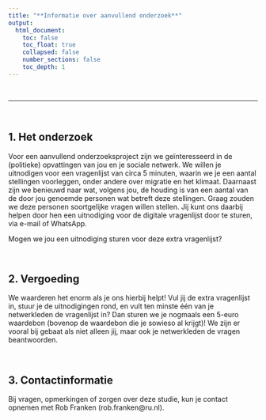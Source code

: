 ```yaml
---
title: "**Informatie over aanvullend onderzoek**"
output: 
  html_document:
    toc: false
    toc_float: true
    collapsed: false
    number_sections: false
    toc_depth: 1
---
```

<br>  
  
----

<br>

## 1. Het onderzoek

Voor een aanvullend onderzoeksproject zijn we geïnteresseerd in de (politieke) opvattingen van jou en je sociale netwerk. We willen je uitnodigen voor een vragenlijst van circa 5 minuten, waarin we je een aantal stellingen  voorleggen, onder andere over migratie en het klimaat. Daarnaast zijn we benieuwd naar wat, volgens jou, de houding is van een aantal van de door jou genoemde personen wat betreft deze stellingen. Graag zouden we deze personen soortgelijke vragen willen stellen. Jij kunt ons daarbij helpen door hen een uitnodiging voor de digitale vragenlijst door te sturen, via e-mail of WhatsApp. 

Mogen we jou een uitnodiging sturen voor deze extra vragenlijst?

<br>

## 2. Vergoeding 

We waarderen het enorm als je ons hierbij helpt! Vul jij de extra vragenlijst in, stuur je de uitnodigingen rond, en vult ten minste één van je netwerkleden de vragenlijst in? Dan sturen we je nogmaals een 5-euro waardebon (bovenop de waardebon die je sowieso al krijgt)! We zijn er vooral bij gebaat als niet alleen jij, maar ook je netwerkleden de vragen beantwoorden.

<br>


## 3. Contactinformatie

Bij vragen, opmerkingen of zorgen over deze studie, kun je contact opnemen met Rob Franken (rob.franken@ru.nl). 


